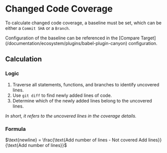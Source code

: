 # Changed Code Coverage

To calculate changed code coverage, a baseline must be set, which can be either a `Commit SHA` or a `Branch`.



<Callout type="info" emoji="ℹ️">
  Configuration of the baseline can be referenced in the [Compare Target](/documentation/ecosystem/plugins/babel-plugin-canyon) configuration.
</Callout>


## Calculation

### Logic

1. Traverse all statements, functions, and branches to identify uncovered lines.
2. Use `git diff` to find newly added lines of code.
3. Determine which of the newly added lines belong to the uncovered lines.

*In short, it refers to the uncovered lines in the coverage details.*

### Formula

$\text{newline} = \frac{\text{Add number of lines - Not covered Add lines}}{\text{Add number of lines}}$
